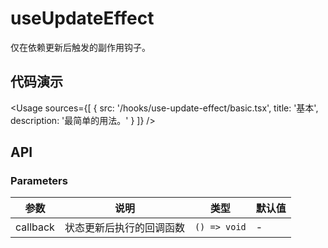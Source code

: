 
# useUpdateEffect

仅在依赖更新后触发的副作用钩子。

## 代码演示

<Usage
  sources={[
    {
      src: '/hooks/use-update-effect/basic.tsx',
      title: '基本',
      description: '最简单的用法。'
    }
  ]}
/>

## API

### Parameters

| 参数     | 说明                     | 类型         | 默认值 |
| -------- | ------------------------ | ------------ | ------ |
| callback | 状态更新后执行的回调函数 | `() => void` | -      |
